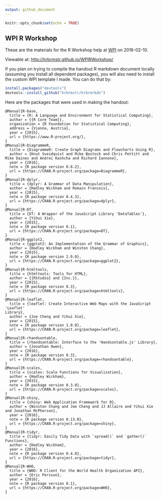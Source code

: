 ```yaml
---
output: github_document
---
```


```r
knitr::opts_chunk$set(echo = TRUE)
```

## WPI R Workshop

These are the materials for the R Workshop help at [WPI](http://www.wpi.edu/) on 2016-02-10.

Viewable at: <http://hrbrmstr.github.io/WPIRWorkshop/>

If you plan on trying to compile the handout R markdown document locally (assuming you install all dependent packages), you will also need to install the custom WPI template I made. You can do that by:

```r
install.packages("devtools")
devtools::install_github("hrbrmstr/hrbrmrkdn")
```

Here are the packages that were used in making the handout:

```
@Manual{R-base,
  title = {R: A Language and Environment for Statistical Computing},
  author = {{R Core Team}},
  organization = {R Foundation for Statistical Computing},
  address = {Vienna, Austria},
  year = {2015},
  url = {https://www.R-project.org/},
}
@Manual{R-DiagrammeR,
  title = {DiagrammeR: Create Graph Diagrams and Flowcharts Using R},
  author = {Knut Sveidqvist and Mike Bostock and Chris Pettitt and Mike Daines and Andrei Kashcha and Richard Iannone},
  year = {2016},
  note = {R package version 0.8.2},
  url = {https://CRAN.R-project.org/package=DiagrammeR},
}
@Manual{R-dplyr,
  title = {dplyr: A Grammar of Data Manipulation},
  author = {Hadley Wickham and Romain Francois},
  year = {2015},
  note = {R package version 0.4.3},
  url = {https://CRAN.R-project.org/package=dplyr},
}
@Manual{R-DT,
  title = {DT: A Wrapper of the JavaScript Library 'DataTables'},
  author = {Yihui Xie},
  year = {2015},
  note = {R package version 0.1},
  url = {https://CRAN.R-project.org/package=DT},
}
@Manual{R-ggplot2,
  title = {ggplot2: An Implementation of the Grammar of Graphics},
  author = {Hadley Wickham and Winston Chang},
  year = {2015},
  note = {R package version 2.0.0},
  url = {https://CRAN.R-project.org/package=ggplot2},
}
@Manual{R-htmltools,
  title = {htmltools: Tools for HTML},
  author = {{RStudio} and {Inc.}},
  year = {2015},
  note = {R package version 0.3},
  url = {https://CRAN.R-project.org/package=htmltools},
}
@Manual{R-leaflet,
  title = {leaflet: Create Interactive Web Maps with the JavaScript 'Leaflet'
Library},
  author = {Joe Cheng and Yihui Xie},
  year = {2015},
  note = {R package version 1.0.0},
  url = {https://CRAN.R-project.org/package=leaflet},
}
@Manual{R-rhandsontable,
  title = {rhandsontable: Interface to the 'Handsontable.js' Library},
  author = {Jonathan Owen},
  year = {2016},
  note = {R package version 0.3},
  url = {https://CRAN.R-project.org/package=rhandsontable},
}
@Manual{R-scales,
  title = {scales: Scale Functions for Visualization},
  author = {Hadley Wickham},
  year = {2015},
  note = {R package version 0.3.0},
  url = {https://CRAN.R-project.org/package=scales},
}
@Manual{R-shiny,
  title = {shiny: Web Application Framework for R},
  author = {Winston Chang and Joe Cheng and JJ Allaire and Yihui Xie and Jonathan McPherson},
  year = {2016},
  note = {R package version 0.13.0},
  url = {https://CRAN.R-project.org/package=shiny},
}
@Manual{R-tidyr,
  title = {tidyr: Easily Tidy Data with `spread()` and `gather()` Functions},
  author = {Hadley Wickham},
  year = {2016},
  note = {R package version 0.4.0},
  url = {https://CRAN.R-project.org/package=tidyr},
}
@Manual{R-WHO,
  title = {WHO: R Client for the World Health Organization API},
  author = {Eric Persson},
  year = {2016},
  note = {R package version 0.1},
  url = {https://CRAN.R-project.org/package=WHO},
}
```
